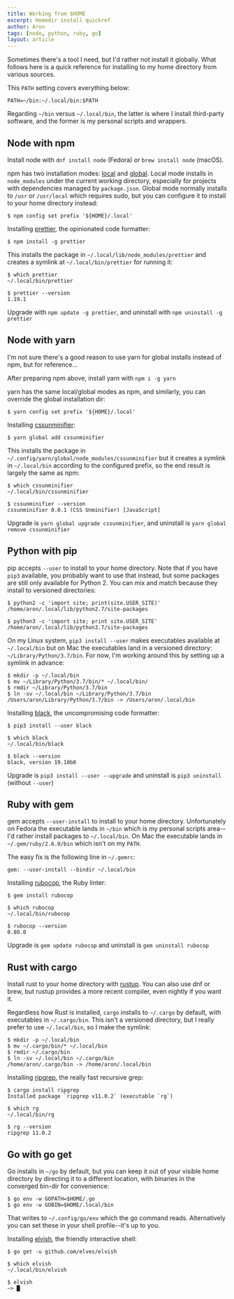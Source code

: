 ```yaml
---
title: Working from $HOME
excerpt: Homedir install quickref
author: Aron
tags: [node, python, ruby, go]
layout: article
---
```


Sometimes there's a tool I need, but I'd rather not install it globally. What
follows here is a quick reference for installing to my home directory from
various sources.

This `PATH` setting covers everything below:

    PATH=~/bin:~/.local/bin:$PATH

Regarding `~/bin` versus `~/.local/bin`, the latter is where I install
third-party software, and the former is my personal scripts and wrappers.


## Node with npm

Install node with `dnf install node` (Fedora) or `brew install node` (macOS).

npm has two installation modes:
[local](https://docs.npmjs.com/getting-started/installing-npm-packages-locally)
and
[global](https://docs.npmjs.com/getting-started/installing-npm-packages-globally).
Local mode installs in `node_modules` under the current working directory,
especially for projects with dependencies managed by `package.json`. Global
mode normally installs to `/usr` or `/usr/local` which requires sudo, but
you can configure it to install to your home directory instead:

    $ npm config set prefix '${HOME}/.local'

Installing [prettier](https://prettier.io/), the opinionated code formatter:

    $ npm install -g prettier

This installs the package in `~/.local/lib/node_modules/prettier` and
creates a symlink at `~/.local/bin/prettier` for running it:

    $ which prettier
    ~/.local/bin/prettier

    $ prettier --version
    1.19.1

Upgrade with `npm update -g prettier`, and uninstall with `npm uninstall -g
prettier`


## Node with yarn

I'm not sure there's a good reason to use yarn for global installs instead of
npm, but for reference...

After preparing npm above, install yarn with `npm i -g yarn`

yarn has the same local/global modes as npm, and similarly, you can
override the global installation dir:

    $ yarn config set prefix '${HOME}/.local'

Installing [cssunminifier](https://github.com/mrcoles/cssunminifier):

    $ yarn global add cssunminifier

This installs the package in
`~/.config/yarn/global/node_modules/cssunminifier` but it creates a symlink
in `~/.local/bin` according to the configured prefix, so the end result is
largely the same as npm:

    $ which cssunminifier
    ~/.local/bin/cssunminifier

    $ cssunminifier --version
    cssunminifier 0.0.1 (CSS Unminifier) [JavaScript]

Upgrade is `yarn global upgrade cssunminifier`, and uninstall is `yarn global
remove cssunminifier`


## Python with pip

pip accepts `--user` to install to your home directory. Note that if you have
`pip3` available, you probably want to use that instead, but some packages are
still only available for Python 2. You can mix and match because they install to
versioned directories:

    $ python2 -c 'import site; print(site.USER_SITE)'
    /home/aron/.local/lib/python2.7/site-packages

    $ python3 -c 'import site; print site.USER_SITE'
    /home/aron/.local/lib/python3.7/site-packages

On my Linux system, `pip3 install --user` makes executables available at
`~/.local/bin` but on Mac the executables land in a versioned directory:
`~/Library/Python/3.7/bin`. For now, I'm working around this by setting up
a symlink in advance:

    $ mkdir -p ~/.local/bin
    $ mv ~/Library/Python/3.7/bin/* ~/.local/bin/
    $ rmdir ~/Library/Python/3.7/bin
    $ ln -sv ~/.local/bin ~/Library/Python/3.7/bin
    /Users/aron/Library/Python/3.7/bin -> /Users/aron/.local/bin

Installing [black](https://black.readthedocs.io/en/stable/), the uncompromising
code formatter:

    $ pip3 install --user black

    $ which black
    ~/.local/bin/black

    $ black --version
    black, version 19.10b0

Upgrade is `pip3 install --user --upgrade` and uninstall is `pip3 uninstall`
(without `--user`)


## Ruby with gem

gem accepts `--user-install` to install to your home directory. Unfortunately on
Fedora the executable lands in `~/bin` which is my personal scripts area--I'd
rather install packages to `~/.local/bin`. On Mac the executable lands in
`~/.gem/ruby/2.6.0/bin` which isn't on my `PATH`.

The easy fix is the following line in `~/.gemrc`:

    gem: --user-install --bindir ~/.local/bin

Installing [rubocop](https://rubocop.readthedocs.io/en/latest/), the Ruby
linter:

    $ gem install rubocop

    $ which rubocop
    ~/.local/bin/rubocop

    $ rubocop --version
    0.80.0

Upgrade is `gem update rubocop` and uninstall is `gem uninstall rubocop`


## Rust with cargo

Install rust to your home directory with [rustup](https://rustup.rs). You can
also use dnf or brew, but rustup provides a more recent compiler, even nightly
if you want it.

Regardless how Rust is installed, `cargo` installs to `~/.cargo` by default,
with executables in `~/.cargo/bin`. This isn't a versioned directory, but
I really prefer to use `~/.local/bin`, so I make the symlink:

    $ mkdir -p ~/.local/bin
    $ mv ~/.cargo/bin/* ~/.local/bin
    $ rmdir ~/.cargo/bin
    $ ln -sv ~/.local/bin ~/.cargo/bin
    /home/aron/.cargo/bin -> /home/aron/.local/bin

Installing [ripgrep](https://github.com/BurntSushi/ripgrep), the really fast
recursive grep:

    $ cargo install ripgrep
    Installed package `ripgrep v11.0.2` (executable `rg`)

    $ which rg
    ~/.local/bin/rg

    $ rg --version
    ripgrep 11.0.2


## Go with go get

Go installs in `~/go` by default, but you can keep it out of your visible home
directory by directing it to a different location, with binaries in the
converged bin-dir for convenience:

    $ go env -w GOPATH=$HOME/.go
    $ go env -w GOBIN=$HOME/.local/bin

That writes to `~/.config/go/env` which the go command reads. Alternatively you
can set these in your shell profile--it's up to you.

Installing [elvish](https://elv.sh/), the friendly interactive shell:

    $ go get -u github.com/elves/elvish

    $ which elvish
    ~/.local/bin/elvish

    $ elvish
    ~> █






